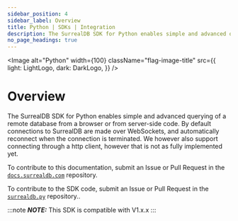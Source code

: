 ```yaml
---
sidebar_position: 4
sidebar_label: Overview
title: Python | SDKs | Integration
description: The SurrealDB SDK for Python enables simple and advanced querying of a remote or embedded database.
no_page_headings: true
---
```



<Image
    alt="Python"
    width={100}
    className="flag-image-title"
    src={{
        light: LightLogo,
        dark: DarkLogo,
    }}
/>

# Overview

The SurrealDB SDK for Python enables simple and advanced querying of a remote database from a browser or from server-side code. By default connections to SurrealDB are made over WebSockets, and automatically reconnect when the connection is terminated. We however also support connecting through a http client, however that is not as fully implemented yet.

To contribute to this documentation, submit an Issue or Pull Request in the [`docs.surrealdb.com`](https://github.com/surrealdb/docs.surrealdb.com) repository.

To contribute to the SDK code, submit an Issue or Pull Request in the [`surrealdb.py`](https://github.com/surrealdb/surrealdb.py) repository..

:::note
___NOTE:___ This SDK is compatible with V1.x.x
:::
